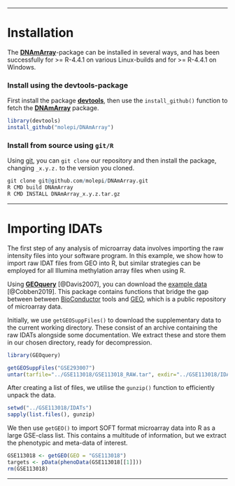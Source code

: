 
***

# Installation #
  
The [**DNAmArray**](https://github.com/molepi/DNAmArray)-package can be installed in several ways, and has been successfully for >= R-4.4.1 on various Linux-builds and for >= R-4.4.1 on Windows.

### Install using the **devtools**-package ###

First install the package [**devtools**](https://github.com/hadley/devtools), then use the `install_github()` function to fetch the [**DNAmArray**](https://github.com/molepi/DNAmArray) package.

```r
library(devtools)
install_github("molepi/DNAmArray")
```

### Install from source using `git/R` ###

Using [git](https://git-scm.com/), you can `git clone` our repository and then install the package, changing `_x.y.z.` to the version you cloned.

```r
git clone git@github.com/molepi/DNAmArray.git
R CMD build DNAmArray
R CMD INSTALL DNAmArray_x.y.z.tar.gz
```

***

# Importing IDATs #

The first step of any analysis of microarray data involves importing the raw intensity files into your software program. In this example, we show how to import raw IDAT files from GEO into R, but similar strategies can be employed for all Illumina methylation array files when using R. 

Using [**GEOquery**](http://bioconductor.org/packages/release/bioc/html/GEOquery.html) [@Davis2007], you can download the [example data](https://www.ncbi.nlm.nih.gov/geo/query/acc.cgi?acc=GSE113018) [@Cobben2019]. This package contains functions that bridge the gap between between [BioConductor](https://www.bioconductor.org) tools and [GEO](https://www.ncbi.nlm.nih.gov/geo/), which is a public repository of microarray data.

Initially, we use `getGEOSuppFiles()` to download the supplementary data to the current working directory. These consist of an archive containing the raw IDATs alongside some documentation. We extract these and store them in our chosen directory, ready for decompression.

```r
library(GEOquery)
```

```r
getGEOSuppFiles("GSE293007")
untar(tarfile="../GSE113018/GSE113018_RAW.tar", exdir="../GSE113018/IDATs")
```

After creating a list of files, we utilise the `gunzip()` function to efficiently unpack the data.

```r
setwd("../GSE113018/IDATs")
sapply(list.files(), gunzip)
```

We then use `getGEO()` to import SOFT format microarray data into R as a large GSE-class list. This contains a multitude of information, but we extract the phenotypic and meta-data of interest. 

```r
GSE113018 <- getGEO(GEO = "GSE113018")
targets <- pData(phenoData(GSE113018[[1]]))
rm(GSE113018)
```

***



